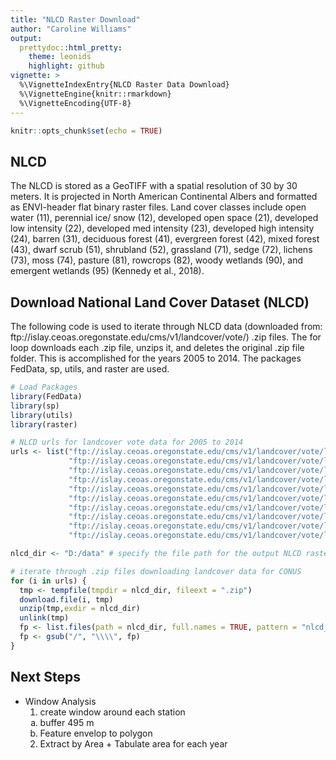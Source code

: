 ```yaml
---
title: "NLCD Raster Download"
author: "Caroline Williams"
output:
  prettydoc::html_pretty:
    theme: leonids
    highlight: github
vignette: >
  %\VignetteIndexEntry{NLCD Raster Data Download}
  %\VignetteEngine{knitr::rmarkdown}
  %\VignetteEncoding{UTF-8}
---
```


```r
knitr::opts_chunk$set(echo = TRUE)
```
## NLCD
The NLCD is stored as a GeoTIFF with a spatial resolution of 30 by 30 meters. It is projected in North American Continental Albers and formatted as ENVI-header flat binary raster files. Land cover classes include open water (11), perennial ice/ snow (12), developed open space (21), developed low intensity (22), developed med intensity (23), developed high intensity (24), barren (31), deciduous forest (41), evergreen forest (42), mixed forest (43), dwarf scrub (51), shrubland (52), grassland (71), sedge (72), lichens (73), moss (74), pasture (81), rowcrops (82), woody wetlands (90), and emergent wetlands (95) (Kennedy et al., 2018).

## Download National Land Cover Dataset (NLCD)
The following code is used to iterate through NLCD data (downloaded from: ftp://islay.ceoas.oregonstate.edu/cms/v1/landcover/vote/) .zip files. The for loop downloads each .zip file, unzips it, and deletes the original .zip file folder. This is accomplished for the years 2005 to 2014. The packages FedData, sp, utils, and raster are used.

```r
# Load Packages
library(FedData)
library(sp)
library(utils)
library(raster)

# NLCD urls for landcover vote data for 2005 to 2014
urls <- list("ftp://islay.ceoas.oregonstate.edu/cms/v1/landcover/vote/landcover_2005_vote.zip",
             "ftp://islay.ceoas.oregonstate.edu/cms/v1/landcover/vote/landcover_2006_vote.zip",
             "ftp://islay.ceoas.oregonstate.edu/cms/v1/landcover/vote/landcover_2007_vote.zip",
             "ftp://islay.ceoas.oregonstate.edu/cms/v1/landcover/vote/landcover_2008_vote.zip",
             "ftp://islay.ceoas.oregonstate.edu/cms/v1/landcover/vote/landcover_2009_vote.zip",
             "ftp://islay.ceoas.oregonstate.edu/cms/v1/landcover/vote/landcover_2010_vote.zip",
             "ftp://islay.ceoas.oregonstate.edu/cms/v1/landcover/vote/landcover_2011_vote.zip",
             "ftp://islay.ceoas.oregonstate.edu/cms/v1/landcover/vote/landcover_2012_vote.zip",
             "ftp://islay.ceoas.oregonstate.edu/cms/v1/landcover/vote/landcover_2013_vote.zip",
             "ftp://islay.ceoas.oregonstate.edu/cms/v1/landcover/vote/landcover_2014_vote.zip")

nlcd_dir <- "D:/data" # specify the file path for the output NLCD raster data output

# iterate through .zip files downloading landcover data for CONUS
for (i in urls) {
  tmp <- tempfile(tmpdir = nlcd_dir, fileext = ".zip")
  download.file(i, tmp)
  unzip(tmp,exdir = nlcd_dir)
  unlink(tmp)
  fp <- list.files(path = nlcd_dir, full.names = TRUE, pattern = "nlcd_vote")
  fp <- gsub("/", "\\\\", fp)
}
```

## Next Steps
- Window Analysis
  1. create window around each station
    a. buffer 495 m
    b. Feature envelop to polygon
  2. Extract by Area + Tabulate area for each year

```r

```


